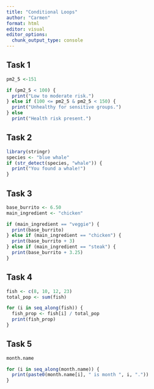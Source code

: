 ```yaml
---
title: "Conditional Loops"
author: "Carmen"
format: html
editor: visual
editor_options: 
  chunk_output_type: console
---
```


## Task 1

```r
pm2_5 <-151

if (pm2_5 < 100) {
  print("Low to moderate risk.")
} else if (100 <= pm2_5 & pm2_5 < 150) {
  print("Unhealthy for sensitive groups.")
} else
  print("Health risk present.")
```

## Task 2

```r
library(stringr)
species <- "blue whale"
if (str_detect(species, "whale")) {
  print("You found a whale!")
}
```

## Task 3

```r
base_burrito <- 6.50
main_ingredient <- "chicken"

if (main_ingredient == "veggie") {
  print(base_burrito)
} else if (main_ingredient == "chicken") {
  print(base_burrito + 3)
} else if (main_ingredient == "steak") {
  print(base_burrito + 3.25)
}
```

## Task 4

```r
fish <- c(8, 10, 12, 23)
total_pop <- sum(fish)

for (i in seq_along(fish)) {
  fish_prop <- fish[i] / total_pop
  print(fish_prop)
}
```

## Task 5

```r
month.name

for (i in seq_along(month.name)) {
  print(paste0(month.name[i], " is month ", i, "."))
}
```



